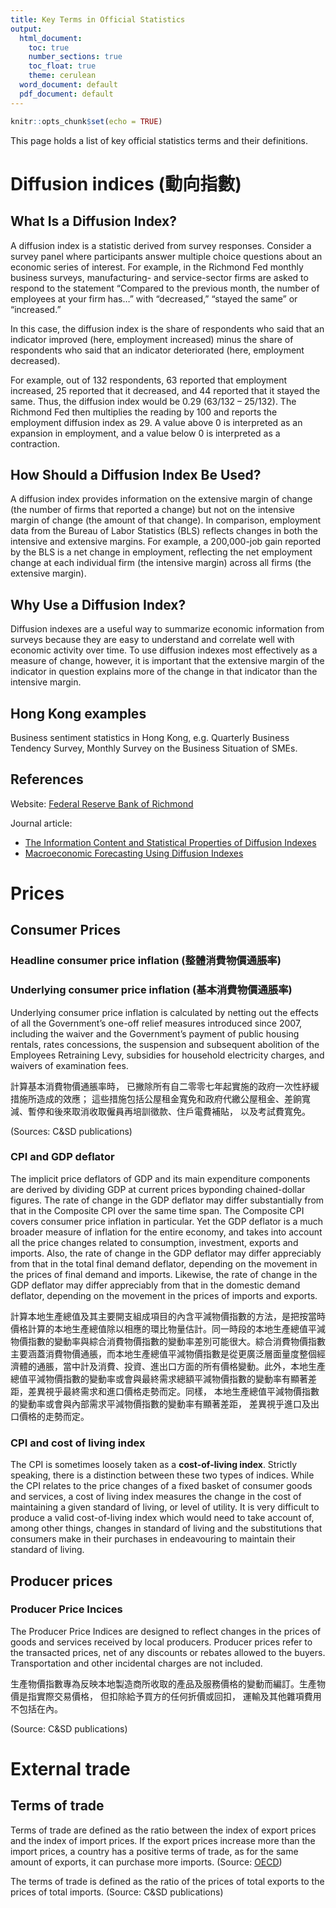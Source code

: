 ```yaml
---
title: Key Terms in Official Statistics
output:
  html_document:
    toc: true
    number_sections: true
    toc_float: true
    theme: cerulean
  word_document: default
  pdf_document: default
---
```


```r
knitr::opts_chunk$set(echo = TRUE)
```
This page holds a list of key official statistics terms and their definitions.

# Diffusion indices (動向指數)

## What Is a Diffusion Index?
A diffusion index is a statistic derived from survey responses. Consider a survey panel where participants answer multiple choice questions about an economic series of interest. For example, in the Richmond Fed monthly business surveys, manufacturing- and service-sector firms are asked to respond to the statement "Compared to the previous month, the number of employees at your firm has..." with "decreased," "stayed the same" or "increased."

In this case, the diffusion index is the share of respondents who said that an indicator improved (here, employment increased) minus the share of respondents who said that an indicator deteriorated (here, employment decreased).

For example, out of 132 respondents, 63 reported that employment increased, 25 reported that it decreased, and 44 reported that it stayed the same. Thus, the diffusion index would be 0.29 (63/132 – 25/132). The Richmond Fed then multiplies the reading by 100 and reports the employment diffusion index as 29. A value above 0 is interpreted as an expansion in employment, and a value below 0 is interpreted as a contraction.

## How Should a Diffusion Index Be Used?
A diffusion index provides information on the extensive margin of change (the number of firms that reported a change) but not on the intensive margin of change (the amount of that change). In comparison, employment data from the Bureau of Labor Statistics (BLS) reflects changes in both the intensive and extensive margins. For example, a 200,000-job gain reported by the BLS is a net change in employment, reflecting the net employment change at each individual firm (the intensive margin) across all firms (the extensive margin).

## Why Use a Diffusion Index?
Diffusion indexes are a useful way to summarize economic information from surveys because they are easy to understand and correlate well with economic activity over time. To use diffusion indexes most effectively as a measure of change, however, it is important that the extensive margin of the indicator in question explains more of the change in that indicator than the intensive margin. 

## Hong Kong examples
Business sentiment statistics in Hong Kong, e.g. Quarterly Business Tendency Survey, Monthly Survey on the Business Situation of SMEs.

## References
Website: [Federal Reserve Bank of Richmond](https://www.richmondfed.org/publications/research/economic_brief/2022/eb_22-22)

Journal article:

*   [The Information Content and Statistical Properties of Diffusion Indexes](References/DiffusionIndices/ijcb20q3a2.pdf)
*   [Macroeconomic Forecasting Using Diffusion Indexes](References/DiffusionIndices/macroeconomic_forecasting_using_diffusion_indexes.pdf)





# Prices

## Consumer Prices

### Headline consumer price inflation (整體消費物價通脹率)


### Underlying consumer price inflation (基本消費物價通脹率)
Underlying consumer price inflation is calculated by netting out the effects of all the Government’s one-off relief measures introduced since 2007, including the waiver and the Government’s payment of public housing rentals, rates concessions, the suspension and subsequent abolition of the Employees Retraining Levy, subsidies for household electricity charges, and waivers of examination fees.

計算基本消費物價通脹率時， 已撇除所有自二零零七年起實施的政府一次性紓緩措施所造成的效應； 這些措施包括公屋租金寬免和政府代繳公屋租金、差餉寬減、暫停和後來取消收取僱員再培訓徵款、住戶電費補貼， 以及考試費寬免。

(Sources: C&SD publications)

### CPI and GDP deflator

The implicit price deflators of GDP and its main expenditure components are derived by
dividing GDP at current prices byponding chained-dollar figures. The rate of
change in the GDP deflator may differ substantially from that in the Composite CPI over
the same time span. The Composite CPI covers consumer price inflation in particular.
Yet the GDP deflator is a much broader measure of inflation for the entire economy, and
takes into account all the price changes related to consumption, investment, exports and
imports. Also, the rate of change in the GDP deflator may differ appreciably from that
in the total final demand deflator, depending on the movement in the prices of final
demand and imports. Likewise, the rate of change in the GDP deflator may differ
appreciably from that in the domestic demand deflator, depending on the movement in
the prices of imports and exports.

計算本地生產總值及其主要開支組成項目的內含平減物價指數的方法，是把按當時價格計算的本地生產總值除以相應的環比物量估計。同一時段的本地生產總值平減物價指數的變動率與綜合消費物價指數的變動率差別可能很大。綜合消費物價指數主要涵蓋消費物價通脹，而本地生產總值平減物價指數是從更廣泛層面量度整個經濟體的通脹，當中計及消費、投資、進出口方面的所有價格變動。此外，本地生產總值平減物價指數的變動率或會與最終需求總額平減物價指數的變動率有顯著差距，差異視乎最終需求和進口價格走勢而定。同樣， 本地生產總值平減物價指數的變動率或會與內部需求平減物價指數的變動率有顯著差距， 差異視乎進口及出口價格的走勢而定。


### CPI and cost of living index

The CPI is sometimes loosely taken as a **cost-of-living index**. Strictly speaking, there is a distinction between these two types of indices. While the CPI relates to the price changes of a fixed basket of consumer goods and services, a cost of living index measures the change in the cost of maintaining a given standard of living, or level of utility. It is very difficult to produce a valid cost-of-living index which would need to take account of, among other things, changes in standard of living and the substitutions that consumers make in their purchases in endeavouring to maintain their standard of living.

## Producer prices

### Producer Price Incices
The Producer Price Indices are designed to reflect changes in the prices of goods and
services received by local producers. Producer prices refer to the transacted prices, net
of any discounts or rebates allowed to the buyers. Transportation and other incidental
charges are not included.

生產物價指數專為反映本地製造商所收取的產品及服務價格的變動而編訂。生產物價是指實際交易價格， 但扣除給予買方的任何折價或回扣， 運輸及其他雜項費用不包括在內。

(Source: C&SD publications)


# External trade

## Terms of trade
Terms of trade are defined as the ratio between the index of export prices and the index of import prices. If the export prices increase more than the import prices, a country has a positive terms of trade, as for the same amount of exports, it can purchase more imports. (Source: [OECD](https://data.oecd.org/trade/terms-of-trade.htm))

The terms of trade is defined as the ratio of the prices of total exports to the prices of total imports. (Source: C&SD publications)
